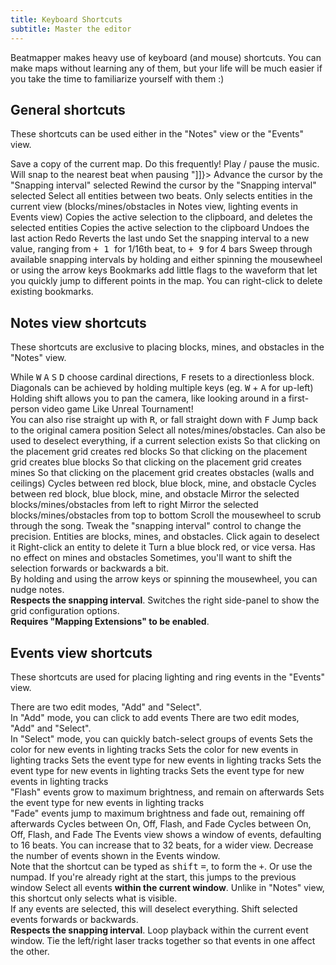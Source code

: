 ```yaml
---
title: Keyboard Shortcuts
subtitle: Master the editor
---
```



Beatmapper makes heavy use of keyboard (and mouse) shortcuts. You can make maps without learning any of them, but your life will be much easier if you take the time to familiarize yourself with them :)

## General shortcuts

These shortcuts can be used either in the "Notes" view or the "Events" view.

<ShortcutTable>
  <Shortcut title="Download map" keys={[["META", "S"]]}>
    Save a copy of the current map. Do this frequently!
  </Shortcut>
  <Shortcut title="Play / pause the music" keys={[["Space"]]}>
    Play / pause the music.
    Will snap to the nearest beat when pausing
  </Shortcut>
  <Shortcut title="Seek forwards" keys={[["↑"], ["->"]]}>
    Advance the cursor by the "Snapping interval" selected
  </Shortcut>
  <Shortcut title="Seek backwards" keys={[["↓"], ["←"]]}>
    Rewind the cursor by the "Snapping interval" selected
  </Shortcut>
  <Shortcut title="Quick-select" keys={[["Q"]]}>
    Select all entities between two beats. Only selects entities in the
    current view (blocks/mines/obstacles in Notes view, lighting events in
    Events view)
  </Shortcut>
  <Shortcut title="Jump to a specific beat" keys={[["J"]]}>

  </Shortcut>
  <Shortcut title="Cut" keys={[["META", "X"]]}>
    Copies the active selection to the clipboard, and deletes the selected
    entities
  </Shortcut>
  <Shortcut title="Copy" keys={[["META", "C"]]}>
    Copies the active selection to the clipboard
  </Shortcut>
  <Shortcut title="Paste" keys={[["META", "V"]]}>

  </Shortcut>
  <Shortcut title="Delete selection"  keys={[["Del"]]}>

  </Shortcut>
  <Shortcut title="Skip to the start" keys={[["Home"]]}>

  </Shortcut>
  <Shortcut title="Skip to the end" keys={[["End"]]}>

  </Shortcut>
  <Shortcut title="Undo" keys={[["META", "Z"]]}>
    Undoes the last action
  </Shortcut>
  <Shortcut title="Redo" keys={[["Shift", "META", "Z"]]}>
    Redo
    Reverts the last undo
  </Shortcut>
  <Shortcut title="Switch snapping interval" keys={[["META", "1"], ["META", "9"]]} separator="through">
    Set the snapping interval to a new value, ranging from <kbd> <MetaKey /> + 1 </kbd>
    for 1/16th beat, to <kbd><MetaKey /> + 9</kbd>
    for 4 bars
  </Shortcut>
  <Shortcut title="Scroll through snapping intervals" keys={[["META", "SCROLL"], ["META", "↓"], ["META", "↑"]]}>
    Sweep through available snapping intervals by holding <kbd><MetaKey /></kbd>
    and either spinning the mousewheel or using the arrow keys
  </Shortcut>
  <Shortcut title="Clears the current selection" keys={[["Esc"]]}>

  </Shortcut>
  <Shortcut title="Create bookmark" keys={[["META", "B"]]}>
    Bookmarks add little flags to the waveform that let you quickly jump to
    different points in the map. You can right-click to delete existing
    bookmarks.
  </Shortcut>
</ShortcutTable>

## Notes view shortcuts

These shortcuts are exclusive to placing blocks, mines, and obstacles in the "Notes" view.

<ShortcutTable>
  <Shortcut title="Set the direction for note blocks" keys={[[["W","A","S","D","F"]]]}>
    While <kbd>W</kbd> <kbd>A</kbd> <kbd>S</kbd> <kbd>D</kbd> choose cardinal directions,
    <kbd>F</kbd> resets to a directionless block.
    <br />
    Diagonals can be achieved by holding multiple keys
    (eg. <kbd>W</kbd> + <kbd>A</kbd> for up-left)
  </Shortcut>
  <Shortcut title="Look around" keys={[["SHIFT", "MOVE"]]}>
    Holding shift allows you to pan the camera, like looking around in a
    first-person video game
  </Shortcut>
  <Shortcut title="Move around" keys={[["SHIFT", ["W","A","S","D"]]]}>
    Like Unreal Tournament!
    <br />
    You can also rise straight up with <kbd>R</kbd>, or fall straight down with <kbd>F</kbd>
  </Shortcut>
  <Shortcut title="Reset view" keys={[["Backspace"]]}>
    Jump back to the original camera position
  </Shortcut>
  <Shortcut title="Select / Deselect all" keys={[["META", "A"]]}>
    Select all notes/mines/obstacles. Can also be used to deselect everything,
    if a current selection exists
  </Shortcut>
  <Shortcut title="Set tool to Red block" keys={[["R"], ["1"]]}>
    So that clicking on the placement grid creates red blocks
  </Shortcut>
  <Shortcut title="Set tool to Blue block" keys={[["B"], ["2"]]}>
    So that clicking on the placement grid creates blue blocks
  </Shortcut>
  <Shortcut title="Set Tool to Mine" keys={[["3"]]}>
    So that clicking on the placement grid creates mines
  </Shortcut>
  <Shortcut title="Set Tool to Obstacles" keys={[["4"]]}>
    So that clicking on the placement grid creates obstacles (walls and ceilings)
  </Shortcut>
  <Shortcut title="Select next tool" keys={[["Tab"]]}>
    Cycles between red block, blue block, mine, and obstacle
  </Shortcut>
  <Shortcut title="Select previous tool" keys={[["SHIFT", "Tab"]]}>
    Cycles between red block, blue block, mine, and obstacle
  </Shortcut>
  <Shortcut title="Swap selection horizontally" keys={[["H"]]}>
    Mirror the selected blocks/mines/obstacles from left to right
  </Shortcut>
  <Shortcut title="Swap selection vertically" keys={[["V"]]}>
    Mirror the selected blocks/mines/obstacles from top to bottom
  </Shortcut>
  <Shortcut title="Jump forward 32 beats" keys={[["Page Up"]]}>

  </Shortcut>
  <Shortcut title="Jump backwards 32 beats" keys={[["Page Down"]]}>

  </Shortcut>
  <Shortcut title="Scrub through time" keys={[["SCROLL"]]}>
    Scroll the mousewheel to scrub through the song. Tweak the "snapping
    interval" control to change the precision.
  </Shortcut>
  <Shortcut title="Click an entity to select it" keys={[["LEFT_CLICK"]]}>
    Entities are blocks, mines, and obstacles. Click again to deselect it
  </Shortcut>
  <Shortcut title="Right-click an entity to delete it" keys={[["RIGHT_CLICK"]]}>
    Right-click an entity to delete it
  </Shortcut>
  <Shortcut title="Middle-click a block to toggle color" keys={[["MIDDLE_CLICK"]]}>
    Turn a blue block red, or vice versa. Has no effect on mines and obstacles
  </Shortcut>
  <Shortcut title="Nudge selected notes" keys={[["OPTION", "SCROLL"], ["OPTION", "↓"], ["OPTION", "↑"]]}>
    Sometimes, you'll want to shift the selection forwards or backwards a bit.
    <br />
    By holding <kbd><OptionKey /></kbd> and using the arrow keys or spinning the mousewheel, you can nudge notes.
    <br />
    <strong>Respects the snapping interval</strong>.
  </Shortcut>
  <Shortcut title="Toggle 'Grid' side-panel" keys={[["G"]]}>
    Switches the right side-panel to show the grid configuration options.
    <br />
    <strong>Requires "Mapping Extensions" to be enabled</strong>.
  </Shortcut>
</ShortcutTable>

## Events view shortcuts

These shortcuts are used for placing lighting and ring events in the "Events" view.

<ShortcutTable>
  <Shortcut title="Switch to 'Add' mode" keys={[["A"]]}>
    There are two edit modes, "Add" and "Select".
    <br />
    In "Add" mode, you can click to add events
  </Shortcut>
  <Shortcut title="Switch to 'Select' mode" keys={[["S"]]}>
    There are two edit modes, "Add" and "Select".
    <br />
    In "Select" mode, you can quickly batch-select groups of events
  </Shortcut>
  <Shortcut title="Set light color to 'Red'" keys={[["R"]]}>
    Sets the color for new events in lighting tracks
  </Shortcut>
  <Shortcut title="Set light color to 'Blue'" keys={[["B"]]}>
    Sets the color for new events in lighting tracks
  </Shortcut>
  <Shortcut title="Select 'On' tool" keys={[["1"]]}>
    Sets the event type for new events in lighting tracks
  </Shortcut>
  <Shortcut title="Select 'Off' tool" keys={[["2"]]}>
    Sets the event type for new events in lighting tracks
  </Shortcut>
  <Shortcut title="Select 'Flash' tool" keys={[["3"]]}>
    Sets the event type for new events in lighting tracks
    <br />
    "Flash" events grow to maximum brightness, and remain on afterwards
  </Shortcut>
  <Shortcut title="Select 'Fade' tool" keys={[["4"]]}>
    Sets the event type for new events in lighting tracks
    <br />
    "Fade" events jump to maximum brightness and fade out, remaining off afterwards
  </Shortcut>
  <Shortcut title="Select next tool" keys={[["Tab"]]}>
    Cycles between On, Off, Flash, and Fade
  </Shortcut>
  <Shortcut title="Select previous tool" keys={[["Shift", "Tab"]]}>
    Cycles between On, Off, Flash, and Fade
  </Shortcut>
  <Shortcut title="Zoom out" keys={[["-"]]}>
    The Events view shows a window of events, defaulting to 16 beats. You can
    increase that to 32 beats, for a wider view.
  </Shortcut>
  <Shortcut title="Zoom in" keys={[["+"]]}>
    Decrease the number of events shown in the Events window.
    <br />
    Note that the shortcut can be typed as <kbd>shift</kbd> <kbd>=</kbd>, to
    form the <kbd>+</kbd>. Or use the numpad.
  </Shortcut>
  <Shortcut title="Jump to the start of the current window" keys={[["Page Up"]]}>
    If you're already right at the start, this jumps to the previous window
  </Shortcut>
  <Shortcut title="Jump to the start of the next window" keys={[["Page Down"]]}>

  </Shortcut>
  <Shortcut title="Select / deselect all" keys={[["META", "A"]]}>
    Select all events <strong>within the current window</strong>. Unlike in
    "Notes" view, this shortcut only selects what is visible.
    <br />
    If any events are selected, this will deselect everything.
  </Shortcut>
  <Shortcut title="Nudge selected events" keys={[["OPTION", "SCROLL"], ["OPTION", "↓"], ["OPTION", "↑"]]}>
    Shift selected events forwards or backwards.
    <br />
    <strong>Respects the snapping interval</strong>.
  </Shortcut>
  <Shortcut title="Toggle the 'event window lock'" keys={[["Z"]]}>
    Loop playback within the current event window.
  </Shortcut>
  <Shortcut title="Toggle the 'laser lock'" keys={[["X"]]}>
    Tie the left/right laser tracks together so that events in one affect the other.
  </Shortcut>
</ShortcutTable>
